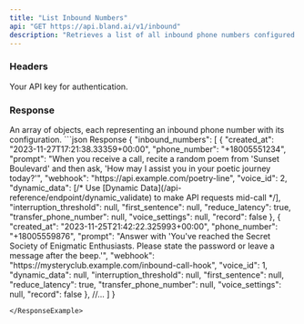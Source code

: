 ```yaml
---
title: "List Inbound Numbers"
api: "GET https://api.bland.ai/v1/inbound"
description: "Retrieves a list of all inbound phone numbers configured for your account, along with their associated settings."
---
```


### Headers

<ParamField header="authorization" type="string" required>
  Your API key for authentication.
</ParamField>

### Response

<ResponseField name="inbound_numbers" type="array">
  An array of objects, each representing an inbound phone number with its configuration.
</ResponseField>

<ResponseExample>
```json Response
{
    "inbound_numbers": [
        {
            "created_at": "2023-11-27T17:21:38.33359+00:00",
            "phone_number": "+18005551234",
            "prompt": "When you receive a call, recite a random poem from 'Sunset Boulevard' and then ask, 'How may I assist you in your poetic journey today?'",
            "webhook": "https://api.example.com/poetry-line",
            "voice_id": 2,
            "dynamic_data": [/* Use [Dynamic Data](/api-reference/endpoint/dynamic_validate) to make API requests mid-call */],
            "interruption_threshold": null,
            "first_sentence": null,
            "reduce_latency": true,
            "transfer_phone_number": null,
            "voice_settings": null,
            "record": false
        },
        {
            "created_at": "2023-11-25T21:42:22.325993+00:00",
            "phone_number": "+18005559876",
            "prompt": "Answer with 'You've reached the Secret Society of Enigmatic Enthusiasts. Please state the password or leave a message after the beep.'",
            "webhook": "https://mysteryclub.example.com/inbound-call-hook",
            "voice_id": 1,
            "dynamic_data": null,
            "interruption_threshold": null,
            "first_sentence": null,
            "reduce_latency": true,
            "transfer_phone_number": null,
            "voice_settings": null,
            "record": false
        },
        //...
    ]
}

```
</ResponseExample>